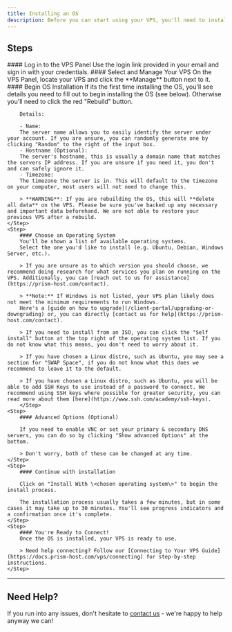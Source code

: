 ```yaml
---
title: Installing an OS
description: Before you can start using your VPS, you'll need to install an operating system. This guide walks you through how to install an OS on your VPS using the VPS panel.
---
```



## Steps

<Steps>
    <Step>
        #### Log in to the VPS Panel  
        Use the login link provided in your email and sign in with your credentials.
    </Step>
    <Step>
        #### Select and Manage Your VPS  
        On the VPS Panel, locate your VPS and click the **Manage** button next to it.
    </Step>
    <Step>
        #### Begin OS Installation  
        If its the first time installing the OS, you'll see details you need to fill out to begin installing the OS (see below). Otherwise you'll need to click the red "Rebuild" button.

        Details:

        - Name:
        The server name allows you to easily identify the server under your account. If you are unsure, you can randomly generate one by clicking "Random" to the right of the input box.
        - Hostname (Optional):
        The server's hostname, this is usually a domain name that matches the servers IP address. If you are unsure if you need it, you don't and can safely ignore it.
        - Timezone:
        The timezone the server is in. This will default to the timezone on your computer, most users will not need to change this.

        > **WARNING**: If you are rebuilding the OS, this will **delete all data** on the VPS. Please be sure you've backed up any necessary and important data beforehand. We are not able to restore your previous VPS after a rebuild.
    </Step>
    <Step>
        #### Choose an Operating System  
        You'll be shown a list of available operating systems.  
        Select the one you'd like to install (e.g. Ubuntu, Debian, Windows Server, etc.).

        > If you are unsure as to which version you should choose, we recommend doing research for what services you plan on running on the VPS. Additionally, you can [reach out to us for assistance](https://prism-host.com/contact).

        > **Note:** If Windows is not listed, your VPS plan likely does not meet the minimum requirements to run Windows.  
        Here's a [guide on how to upgrade](/client-portal/upgrading-or-downgrading) or, you can directly [contact us for help](https://prism-host.com/contact).

        > If you need to install from an ISO, you can click the "Self install" button at the top right of the operating system list. If you do not know what this means, you don't need to worry about it.
        
        > If you have chosen a Linux distro, such as Ubuntu, you may see a section for "SWAP Space", if you do not know what this does we recommend to leave it to the default.

        > If you have chosen a Linux distro, such as Ubuntu, you will be able to add SSH Keys to use instead of a password to connect. We recommend using SSH keys where possible for greater security, you can read more about them [here](https://www.ssh.com/academy/ssh-keys).
        </Step>
    <Step>
        #### Advanced Options (Optional)
        
        If you need to enable VNC or set your primary & secondary DNS servers, you can do so by clicking "Show advanced Options" at the bottom.

        > Don't worry, both of these can be changed at any time.
    </Step>
    <Step>
        #### Continue with installation

        Click on "Install With \<chosen operating system\>" to begin the install process.

        The installation process usually takes a few minutes, but in some cases it may take up to 30 minutes. You'll see progress indicators and a confirmation once it's complete.
    </Step>
    <Step>
        #### You're Ready to Connect!  
        Once the OS is installed, your VPS is ready to use.  

        > Need help connecting? Follow our [Connecting to Your VPS Guide](https://docs.prism-host.com/vps/connecting) for step-by-step instructions.
    </Step>
</Steps>

---

## Need Help?

If you run into any issues, don't hesitate to [contact us](https://prism-host.com/contact) - we're happy to help anyway we can!
